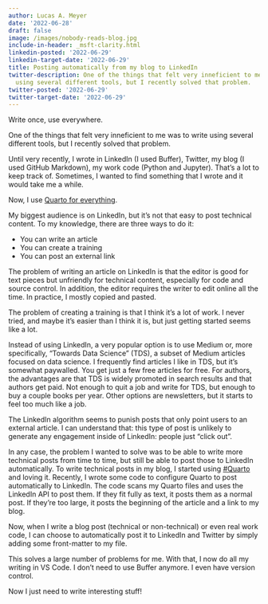 ```yaml
---
author: Lucas A. Meyer
date: '2022-06-28'
draft: false
image: /images/nobody-reads-blog.jpg
include-in-header: _msft-clarity.html
linkedin-posted: '2022-06-29'
linkedin-target-date: '2022-06-29'
title: Posting automatically from my blog to LinkedIn
twitter-description: One of the things that felt very inneficient to me was to write
  using several different tools, but I recently solved that problem.
twitter-posted: '2022-06-29'
twitter-target-date: '2022-06-29'
---
```


Write once, use everywhere.

One of the things that felt very inneficient to me was to write using several different tools, but I recently solved that problem.

Until very recently, I wrote in LinkedIn (I used Buffer), Twitter, my blog (I used GitHub Markdown), my work code (Python and Jupyter). That's a lot to keep track of. Sometimes, I wanted to find something that I wrote and it would take me a while.

Now, I use [Quarto for everything](/using-quarto). 

My biggest audience is on LinkedIn, but it's not that easy to post technical content. To my knowledge, there are three ways to do it:

- You can write an article
- You can create a training
- You can post an external link

The problem of writing an article on LinkedIn is that the editor is good for text pieces but unfriendly for technical content, especially for code and source control. In addition, the editor requires the writer to edit online all the time. In practice, I mostly copied and pasted.

The problem of creating a training is that I think it's a lot of work. I never tried, and maybe it's easier than I think it is, but just getting started seems like a lot.

Instead of using LinkedIn, a very popular option is to use Medium or, more specifically, "Towards Data Science" (TDS), a subset of Medium articles focused on data science. I frequently find articles I like in TDS, but it's somewhat paywalled. You get just a few free articles for free. For authors, the advantages are that TDS is widely promoted in search results and that authors get paid. Not enough to quit a job and write for TDS, but enough to buy a couple books per year. Other options are newsletters, but it starts to feel too much like a job.

The LinkedIn algorithm seems to punish posts that only point users to an external article. I can understand that: this type of post is unlikely to generate any engagement inside of LinkedIn: people just "click out".

In any case, the problem I wanted to solve was to be able to write more technical posts from time to time, but still be able to post those to LinkedIn automatically. To write technical posts in my blog, I started using [#Quarto](https://www.quarto.org/) and loving it. Recently, I wrote some code to configure Quarto to post automatically to LinkedIn. The code scans my Quarto files and uses the LinkedIn API to post them. If they fit fully as text, it posts them as a normal post. If they're too large, it posts the beginning of the article and a link to my blog.

Now, when I write a blog post (technical or non-technical) or even real work code, I can choose to automatically post it to LinkedIn and Twitter by simply adding some front-matter to my file. 

This solves a large number of problems for me. With that, I now do all my writing in VS Code. I don't need to use Buffer anymore. I even have version control. 

Now I just need to write interesting stuff!


